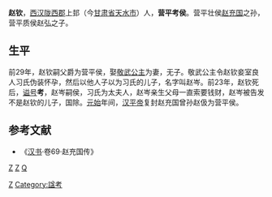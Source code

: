 '''赵钦'''{{BD|？||前23年|}}，[[西汉|西汉]][[陇西郡|陇西郡]]上邽（今[[甘肃省|甘肃省]][[天水市|天水市]]）人，'''营平考侯'''。营平壮侯[[赵充国|赵充国]]之孙，营平质侯赵弘之子。

==生平==
前29年，赵钦嗣父爵为营平侯，娶[[敬武公主|敬武公主]]为妻，无子。敬武公主令赵钦妾室良人习氏伪装怀孕，然后以他人子以为习氏的儿子，名字叫赵岑。前23年，赵钦死后，[[谥号|谥号]]'''考'''，赵岑嗣侯，习氏为太夫人，赵岑亲生父母一直索要钱财，赵岑被告发不是赵钦的儿子，国除。[[元始_(西汉)|元始]]年间，[[汉平帝|汉平帝]]复封赵充国曾孙赵伋为营平侯。
{{start box}}
{{s-before|[[赵弘|赵弘]]}}
{{s-title|[[西汉|西汉]]营平侯|前29年—前23年}}
{{s-after|[[赵岑|赵岑]]}}
{{end box}}

==参考文献==
* 《[[汉书|汉书]]·卷69·赵充国传》
[[Category:西漢公主配偶|Z]]
[[分类:西汉列侯|Z]]
[[分类:天水人|Z]]
[[分类:赵姓|Q]]
[[Category:諡考|Category:諡考]]